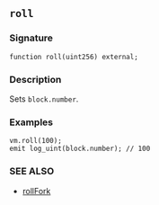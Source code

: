 ## `roll`

### Signature

```solidity
function roll(uint256) external;
```

### Description

Sets `block.number`.

### Examples

```solidity
vm.roll(100);
emit log_uint(block.number); // 100
```

### SEE ALSO

- [rollFork](/reference/cheatcodes/roll-fork.mdx)
